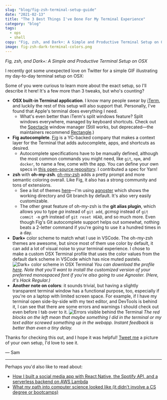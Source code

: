 ```yaml
---
slug: "blog/fig-zsh-terminal-setup-guide"
date: "2021-02-13"
title: "The 3 Best Things I've Done For My Terminal Experience"
category: "blog"
tags:
  - ops
  - shell
copy: "Fig, zsh, and Dark+: A Simple and Productive Terminal Setup on OSX"
image: fig-zsh-dark-terminal-colors.png
---
```



_Fig, zsh, and Dark+: A Simple and Productive Terminal Setup on OSX_

I recently got some unexpected love on Twitter for a simple GIF illustrating my day-to-day terminal setup on OSX:

<Tweet id="1360037417344983040" />

Some of you were curious to learn more about the exact setup, so I'll describe it here! It's a few more than 3 tweaks, but who's counting?

- **OSX built-in Terminal application**. I know many people swear by [iTerm](https://iterm2.com/), and luckily the rest of this setup will also support that. Personally, I've found that Apple's terminal does everything I need.
  - What's even better than iTerm's split windows feature? Split windows everywhere, managed by keyboard shortcuts. Check out the [Spectacle](https://www.spectacleapp.com/) window manager (Still works, but deprecated—the maintainers recommend [Rectangle](https://rectangleapp.com/).)
- **Fig autocomplete**. [Fig](https://withfig.com/) is a YC-backed company that makes a context layer for the Terminal that adds autocomplete, apps, and shortcuts as desired.
  - Autocomplete specifications have to be manually defined, although the most common commands you might need, like `git`, `npm`, and `docker`, to name a few, come with the app. You can define your own specs in [this open-source repository](https://github.com/withfig/autocomplete). I contributed a spec for Yarn!
- **zsh** with **oh-my-zsh**. [oh-my-zsh](https://ohmyz.sh/) adds a pretty prompt and more semantic coloring overall. Like Fig, it also has a strong community and tons of extensions.
  - See a list of themes [here](https://github.com/ohmyzsh/ohmyzsh/wiki/Themes)—I'm using [agnoster](https://github.com/agnoster/agnoster-zsh-theme) which shows the working directory and Git branch by default. It's also very easily customizable.
  - The other great feature of oh-my-zsh is the **git alias plugin**, which allows you to type _ga_ instead of `git add`, _gcmsg_ instead of `git commit -m` _grh_ instead of `git reset HEAD`, and so much more. Even though Fig's Git autocomplete support helps out somewhat, nothing beats a 2-letter command if you're going to use it a hundred times in a day.
- **Dark+** color scheme to match what I use in VSCode. The oh-my-zsh themes are awesome, but since most of them use color by default, it can add a lot of visual noise to your terminal experience. I chose to make a custom OSX Terminal profile that uses the color values from the default dark scheme in VSCode which has nice muted pastels.
  ![Dark+ color scheme in OSX Terminal](fig-zsh-dark-terminal-colors.png)
  _You can download the profile [here](/Dark+.terminal). Note that you'll want to install the customized version of your preferred monospaced font if you're also going to use Agnoster. (Here, it's Hack Regular.)_
- **Another note on colors**: it sounds trivial, but having a slightly transparent terminal window has a functional purpose, too, especially if you're on a laptop with limited screen space. For example, if I have my terminal open side-by-side with my text editor, and DevTools is behind it, I can see that there are some errors and warnings I should check out even before I tab over to it.
  ![Errors visible behind the Terminal](fig-zsh-dark-terminal-errors.png)
  _The red blocks on the left mean that maybe something I did in the terminal or my text editor screwed something up in the webapp. Instant feedback is better than even a tiny delay._

Thanks for checking this out, and I hope it was helpful! [Tweet me](https://twitter.com/sambwinslow) a picture of your own setup, I'd love to see it.

— Sam

---

Perhaps you'd also like to read about:

- [How I built a social media app with React Native, the Spotify API, and a serverless backend on AWS Lambda](/code/tunestack)
- [What my path into computer science looked like (it didn't involve a CS degree or bootcamps)](/code/no-degree)
